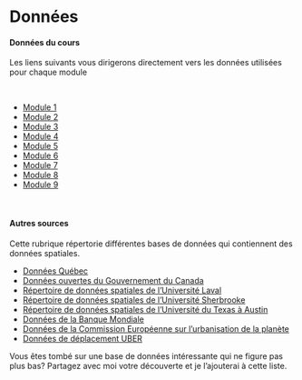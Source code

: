 # Données {-}


#### Données du cours{-}

Les liens suivants vous dirigerons directement vers les données utilisées pour chaque module

<br>

* [Module 1](https://github.com/sci1031/sci1031/blob/master/Module1/Module1_donnees.zip)
* [Module 2](https://github.com/sci1031/sci1031/blob/master/Module2/Module2_donnees.zip)
* [Module 3](https://github.com/sci1031/sci1031/blob/master/Module3/Module3_donnees.zip)
* [Module 4](https://github.com/sci1031/sci1031/blob/master/Module4/Module4_donnees.zip)
* [Module 5](https://github.com/sci1031/sci1031/blob/master/Module5/Module5_donnees.zip)
* [Module 6](https://github.com/sci1031/sci1031/blob/master/Module6/Module6_donnees.zip)
* [Module 7](https://github.com/sci1031/sci1031/blob/master/Module7/Module7_donnees.zip)
* [Module 8](https://github.com/sci1031/sci1031/blob/master/Module8/Module8_donnees.zip)
* [Module 9](https://github.com/sci1031/sci1031/blob/master/Module9/Module9_donnees.zip)

<br>

#### Autres sources {-}

Cette rubrique répertorie différentes bases de données qui contiennent des données spatiales.   


* [Données Québec](https://www.donneesquebec.ca/)
* [Données ouvertes du Gouvernement du Canada](https://ouvert.canada.ca/fr/donnees-ouvertes)
* [Répertoire de données spatiales de l'Université Laval](https://www.bibl.ulaval.ca/geostat/donnees_geospatiales/)
* [Répertoire de données spatiales de l'Université Sherbrooke](https://www.usherbrooke.ca/biblio/trouver-des/donnees-geospatiales/ressources-par-themes)
* [Répertoire de données spatiales de l'Université du Texas à Austin](https://geodata.lib.utexas.edu/catalog/facet/dc_subject_sm)
* [Données de la Banque Mondiale](https://databank.worldbank.org/home.aspx)
* [Données de la Commission Européenne sur l'urbanisation de la planète](https://ghsl.jrc.ec.europa.eu/index.php)  
* [Données de déplacement UBER](https://movement.uber.com/?lang=en-CA)

Vous êtes tombé sur une base de données intéressante qui ne figure pas plus bas? Partagez avec moi votre découverte et je l'ajouterai à cette liste.
